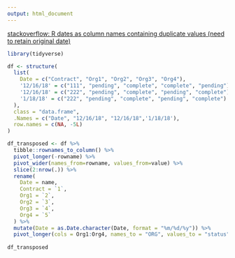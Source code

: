 ```yaml
---
output: html_document
---
```


[stackoverflow: R dates as column names containing duplicate values (need to retain original date)](https://stackoverflow.com/questions/62567018/r-dates-as-column-names-containing-duplicate-values-need-to-retain-original-dat)

```r
library(tidyverse)

df <- structure(
  list(
    Date = c("Contract", "Org1", "Org2", "Org3", "Org4"), 
    '12/16/18' = c("111", "pending", "complete", "complete", "pending"), 
    '12/16/18' = c("222", "pending", "complete", "pending", "complete"),
    '1/18/18' = c("222", "pending", "complete", "pending", "complete")
  ), 
  class = "data.frame", 
  .Names = c("Date", "12/16/18", "12/16/18",'1/18/18'), 
  row.names = c(NA, -5L)
)

df_transposed <- df %>% 
  tibble::rownames_to_column() %>%  
  pivot_longer(-rowname) %>% 
  pivot_wider(names_from=rowname, values_from=value) %>% 
  slice(2:nrow(.)) %>% 
  rename(
    Date = name,
    Contract = `1`,
    Org1 = `2`,
    Org2 = `3`,
    Org3 = `4`,
    Org4 = `5`
  ) %>% 
  mutate(Date = as.Date.character(Date, format = "%m/%d/%y")) %>% 
  pivot_longer(cols = Org1:Org4, names_to = "ORG", values_to = "status")
  
df_transposed

```

